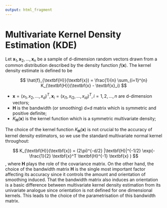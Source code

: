 ```yaml
---
output: html_fragment
---
```


# Multivariate Kernel Density Estimation (KDE)

Let $\textbf{x}_1, \textbf{x}_2, …, \textbf{x}_n$ be a sample of d-dimension random vectors drawn from a common distribution described by the density function $ƒ(\textbf{x})$. The kernel density estimate is defined to be 

$$ \hat{f}_{\textbf{H}}(\textbf{x}) = \frac{1}{n} \sum_{i=1}^{n} K_{\textbf{H}}(\textbf{x} - \textbf{x}_i) $$

- $\textbf{x} = (x_1, x_2, …, x_d)^T, \textbf{x}_i = (x_{i1}, x_{i2}, …, x_{id})^T, i = 1, 2, …, n$ are d-dimension vectors;
- $\textbf{H}$ is the bandwidth (or smoothing) d×d matrix which is symmetric and positive definite;
- $K_{\textbf{H}}(\textbf{x})$ is the kernel function which is a symmetric multivariate density;

The choice of the kernel function $K_{\textbf{H}}(\textbf{x})$ is not crucial to the accuracy of kernel density estimators, so we use the standard multivariate normal kernel throughout:

$$ K_{\textbf{H}}(\textbf{x}) = (2\pi)^{-d/2} |\textbf{H}|^{-1/2} \exp(-\frac{1}{2} \textbf{x}^T  \textbf{H}^{-1} \textbf{x}  ) $$ , where $\textbf{H}$ plays  the role of the covariance matrix. On the other hand, the choice of the bandwidth matrix $\textbf{H}$ is the single most important factor affecting its accuracy since it controls the amount and orientation of smoothing induced. That the bandwidth matrix also induces an orientation is a basic difference between multivariate kernel density estimation from its univariate analogue since orientation is not defined for one dimensional kernels. This leads to the choice of the parametrisation of this bandwidth matrix. 
